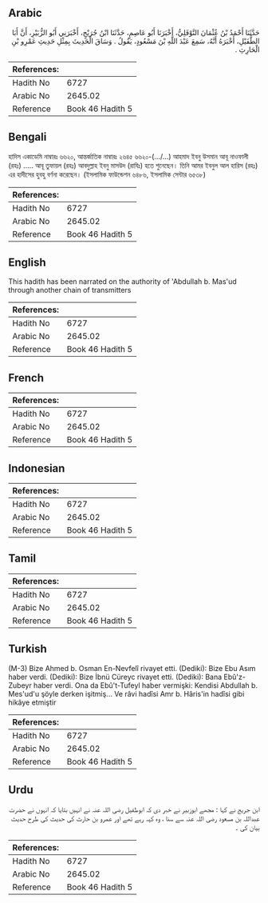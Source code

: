 ## Arabic


<div dir="rtl" lang="ar" style={{fontSize:'larger',backgroundColor:'#f8f9fa',padding:20}}>
حَدَّثَنَا أَحْمَدُ بْنُ عُثْمَانَ النَّوْفَلِيُّ، أَخْبَرَنَا أَبُو عَاصِمٍ، حَدَّثَنَا ابْنُ جُرَيْجٍ، أَخْبَرَنِي أَبُو الزُّبَيْرِ، أَنَّ أَبَا الطُّفَيْلِ، أَخْبَرَهُ أَنَّهُ، سَمِعَ عَبْدَ اللَّهِ بْنَ مَسْعُودٍ، يَقُولُ ‏.‏ وَسَاقَ الْحَدِيثَ بِمِثْلِ حَدِيثِ عَمْرِو بْنِ الْحَارِثِ ‏.‏
</div>
<div style={{backgroundColor:'#f8f9fa',padding:20, marginBottom: 10}}><table> <thead> <tr> <th>References:</th> <th></th> </tr> </thead> <tbody><tr><td>Hadith No</td><td>6727</td></tr><tr><td>Arabic No</td><td>2645.02</td></tr><tr><td>Reference</td><td>Book 46 Hadith 5</td></tr></tbody></table></div>

## Bengali


<div dir="ltr" lang="bn" style={{fontSize:'larger',backgroundColor:'#f8f9fa',padding:20}}>
হাদিস একাডেমি নাম্বারঃ ৬৬২০, আন্তর্জাতিক নাম্বারঃ ২৬৪৫ ৬৬২০-(.../…) আহমাদ ইবনু উসমান আবূ নাওফালী (রহঃ) ..... আবূ তুফায়ল (রহঃ) আবদুল্লাহ ইবনু মাসউদ (রাযিঃ) হতে শুনেছেন। তিনি আমর ইবনুল আল হারিস (রহঃ) এর হাদীসের হুবহু বর্ণনা করেছেন। (ইসলামিক ফাউন্ডেশন ৬৪৮৬, ইসলামিক সেন্টার ৬৫৩৮)
</div>
<div style={{backgroundColor:'#f8f9fa',padding:20, marginBottom: 10}}><table> <thead> <tr> <th>References:</th> <th></th> </tr> </thead> <tbody><tr><td>Hadith No</td><td>6727</td></tr><tr><td>Arabic No</td><td>2645.02</td></tr><tr><td>Reference</td><td>Book 46 Hadith 5</td></tr></tbody></table></div>

## English


<div dir="ltr" lang="en" style={{fontSize:'larger',backgroundColor:'#f8f9fa',padding:20}}>
This hadith has been narrated on the authority of 'Abdullah b. Mas'ud through another chain of transmitters
</div>
<div style={{backgroundColor:'#f8f9fa',padding:20, marginBottom: 10}}><table> <thead> <tr> <th>References:</th> <th></th> </tr> </thead> <tbody><tr><td>Hadith No</td><td>6727</td></tr><tr><td>Arabic No</td><td>2645.02</td></tr><tr><td>Reference</td><td>Book 46 Hadith 5</td></tr></tbody></table></div>

## French


<div dir="ltr" lang="fr" style={{fontSize:'larger',backgroundColor:'#f8f9fa',padding:20}}>

</div>
<div style={{backgroundColor:'#f8f9fa',padding:20, marginBottom: 10}}><table> <thead> <tr> <th>References:</th> <th></th> </tr> </thead> <tbody><tr><td>Hadith No</td><td>6727</td></tr><tr><td>Arabic No</td><td>2645.02</td></tr><tr><td>Reference</td><td>Book 46 Hadith 5</td></tr></tbody></table></div>

## Indonesian


<div dir="ltr" lang="id" style={{fontSize:'larger',backgroundColor:'#f8f9fa',padding:20}}>

</div>
<div style={{backgroundColor:'#f8f9fa',padding:20, marginBottom: 10}}><table> <thead> <tr> <th>References:</th> <th></th> </tr> </thead> <tbody><tr><td>Hadith No</td><td>6727</td></tr><tr><td>Arabic No</td><td>2645.02</td></tr><tr><td>Reference</td><td>Book 46 Hadith 5</td></tr></tbody></table></div>

## Tamil


<div dir="ltr" lang="ta" style={{fontSize:'larger',backgroundColor:'#f8f9fa',padding:20}}>

</div>
<div style={{backgroundColor:'#f8f9fa',padding:20, marginBottom: 10}}><table> <thead> <tr> <th>References:</th> <th></th> </tr> </thead> <tbody><tr><td>Hadith No</td><td>6727</td></tr><tr><td>Arabic No</td><td>2645.02</td></tr><tr><td>Reference</td><td>Book 46 Hadith 5</td></tr></tbody></table></div>

## Turkish


<div dir="ltr" lang="tr" style={{fontSize:'larger',backgroundColor:'#f8f9fa',padding:20}}>
(M-3) Bize Ahmed b. Osman En-Nevfelî rivayet etti. (Dediki): Bize Ebu Asım haber verdi. (Dediki): Bize İbnü Cüreyc rivayet etti. (Dediki): Bana Ebû'z-Zubeyr haber verdi. Ona da Ebû't-Tufeyl haber vermişki: Kendisi Abdullah b. Mes'ud'u şöyle derken işitmiş... Ve râvi hadîsi Amr b. Hâris'in hadîsi gibi hikâye etmiştir
</div>
<div style={{backgroundColor:'#f8f9fa',padding:20, marginBottom: 10}}><table> <thead> <tr> <th>References:</th> <th></th> </tr> </thead> <tbody><tr><td>Hadith No</td><td>6727</td></tr><tr><td>Arabic No</td><td>2645.02</td></tr><tr><td>Reference</td><td>Book 46 Hadith 5</td></tr></tbody></table></div>

## Urdu


<div dir="rtl" lang="ur" style={{fontSize:'larger',backgroundColor:'#f8f9fa',padding:20}}>
ابن جریج نے کہا : مجھے ابوزبیر نے خبر دی کہ ابوطفیل رضی اللہ عنہ نے انہیں بتایا کہ انہوں نے حضرت عبداللہ بن مسعود رضی اللہ عنہ سے سنا ، وہ کہہ رہے تھے اور عمرو بن حارث کی حدیث کی طرح حدیث بیان کی ۔
</div>
<div style={{backgroundColor:'#f8f9fa',padding:20, marginBottom: 10}}><table> <thead> <tr> <th>References:</th> <th></th> </tr> </thead> <tbody><tr><td>Hadith No</td><td>6727</td></tr><tr><td>Arabic No</td><td>2645.02</td></tr><tr><td>Reference</td><td>Book 46 Hadith 5</td></tr></tbody></table></div>